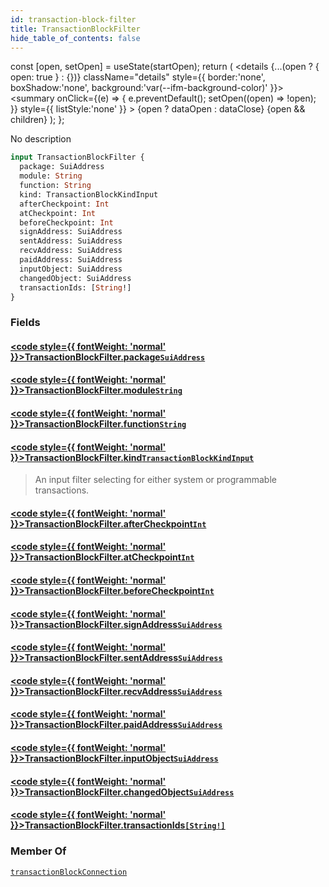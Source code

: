 ```yaml
---
id: transaction-block-filter
title: TransactionBlockFilter
hide_table_of_contents: false
---
```









  const [open, setOpen] = useState(startOpen);
  return (
    <details {...(open ? { open: true } : {})} className="details" style={{ border:'none', boxShadow:'none', background:'var(--ifm-background-color)' }}>
      <summary
        onClick={(e) => {
          e.preventDefault();
          setOpen((open) => !open);
        }}
        style={{ listStyle:'none' }}
      >
      {open ? dataOpen : dataClose}
      </summary>
      {open && children}
    </details>
  );
};








No description


```graphql
input TransactionBlockFilter {
  package: SuiAddress
  module: String
  function: String
  kind: TransactionBlockKindInput
  afterCheckpoint: Int
  atCheckpoint: Int
  beforeCheckpoint: Int
  signAddress: SuiAddress
  sentAddress: SuiAddress
  recvAddress: SuiAddress
  paidAddress: SuiAddress
  inputObject: SuiAddress
  changedObject: SuiAddress
  transactionIds: [String!]
}
```




### Fields

#### [<code style={{ fontWeight: 'normal' }}>TransactionBlockFilter.<b>package</b></code>](#)<Bullet />[`SuiAddress`](/references/sui-api/graphql/reference/scalars/sui-address) <Badge class="badge badge--secondary" text="scalar"/> 
> 
> 
> 
> 

#### [<code style={{ fontWeight: 'normal' }}>TransactionBlockFilter.<b>module</b></code>](#)<Bullet />[`String`](/references/sui-api/graphql/reference/scalars/string) <Badge class="badge badge--secondary" text="scalar"/> 
> 
> 
> 
> 

#### [<code style={{ fontWeight: 'normal' }}>TransactionBlockFilter.<b>function</b></code>](#)<Bullet />[`String`](/references/sui-api/graphql/reference/scalars/string) <Badge class="badge badge--secondary" text="scalar"/> 
> 
> 
> 
> 

#### [<code style={{ fontWeight: 'normal' }}>TransactionBlockFilter.<b>kind</b></code>](#)<Bullet />[`TransactionBlockKindInput`](/references/sui-api/graphql/reference/enums/transaction-block-kind-input) <Badge class="badge badge--secondary" text="enum"/> 
> 
> 
> An input filter selecting for either system or programmable transactions.
> 

#### [<code style={{ fontWeight: 'normal' }}>TransactionBlockFilter.<b>afterCheckpoint</b></code>](#)<Bullet />[`Int`](/references/sui-api/graphql/reference/scalars/int) <Badge class="badge badge--secondary" text="scalar"/> 
> 
> 
> 
> 

#### [<code style={{ fontWeight: 'normal' }}>TransactionBlockFilter.<b>atCheckpoint</b></code>](#)<Bullet />[`Int`](/references/sui-api/graphql/reference/scalars/int) <Badge class="badge badge--secondary" text="scalar"/> 
> 
> 
> 
> 

#### [<code style={{ fontWeight: 'normal' }}>TransactionBlockFilter.<b>beforeCheckpoint</b></code>](#)<Bullet />[`Int`](/references/sui-api/graphql/reference/scalars/int) <Badge class="badge badge--secondary" text="scalar"/> 
> 
> 
> 
> 

#### [<code style={{ fontWeight: 'normal' }}>TransactionBlockFilter.<b>signAddress</b></code>](#)<Bullet />[`SuiAddress`](/references/sui-api/graphql/reference/scalars/sui-address) <Badge class="badge badge--secondary" text="scalar"/> 
> 
> 
> 
> 

#### [<code style={{ fontWeight: 'normal' }}>TransactionBlockFilter.<b>sentAddress</b></code>](#)<Bullet />[`SuiAddress`](/references/sui-api/graphql/reference/scalars/sui-address) <Badge class="badge badge--secondary" text="scalar"/> 
> 
> 
> 
> 

#### [<code style={{ fontWeight: 'normal' }}>TransactionBlockFilter.<b>recvAddress</b></code>](#)<Bullet />[`SuiAddress`](/references/sui-api/graphql/reference/scalars/sui-address) <Badge class="badge badge--secondary" text="scalar"/> 
> 
> 
> 
> 

#### [<code style={{ fontWeight: 'normal' }}>TransactionBlockFilter.<b>paidAddress</b></code>](#)<Bullet />[`SuiAddress`](/references/sui-api/graphql/reference/scalars/sui-address) <Badge class="badge badge--secondary" text="scalar"/> 
> 
> 
> 
> 

#### [<code style={{ fontWeight: 'normal' }}>TransactionBlockFilter.<b>inputObject</b></code>](#)<Bullet />[`SuiAddress`](/references/sui-api/graphql/reference/scalars/sui-address) <Badge class="badge badge--secondary" text="scalar"/> 
> 
> 
> 
> 

#### [<code style={{ fontWeight: 'normal' }}>TransactionBlockFilter.<b>changedObject</b></code>](#)<Bullet />[`SuiAddress`](/references/sui-api/graphql/reference/scalars/sui-address) <Badge class="badge badge--secondary" text="scalar"/> 
> 
> 
> 
> 

#### [<code style={{ fontWeight: 'normal' }}>TransactionBlockFilter.<b>transactionIds</b></code>](#)<Bullet />[`[String!]`](/references/sui-api/graphql/reference/scalars/string) <Badge class="badge badge--secondary" text="list"/> <Badge class="badge badge--secondary" text="scalar"/> 
> 
> 
> 
> 



### Member Of

[`transactionBlockConnection`](/references/sui-api/graphql/reference/queries/transaction-block-connection)  <Badge class="badge badge--secondary" text="query"/>

